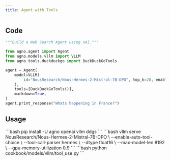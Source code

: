 ```yaml
---
title: Agent with Tools
---
```


## Code

```python cookbook/models/vllm/tool_use.py
"""Build a Web Search Agent using xAI."""

from agno.agent import Agent
from agno.models.vllm import VLLM
from agno.tools.duckduckgo import DuckDuckGoTools

agent = Agent(
    model=VLLM(
        id="NousResearch/Nous-Hermes-2-Mistral-7B-DPO", top_k=20, enable_thinking=False
    ),
    tools=[DuckDuckGoTools()],
    markdown=True,
)
agent.print_response("Whats happening in France?")
```

## Usage

<Steps>
  <Snippet file="create-venv-step.mdx" />

  <Step title="Install Libraries">
    ```bash
    pip install -U agno openai vllm ddgs
    ```
  </Step>

  <Step title="Start vLLM server">
    ```bash
    vllm serve NousResearch/Nous-Hermes-2-Mistral-7B-DPO \
        --enable-auto-tool-choice \
        --tool-call-parser hermes \
        --dtype float16 \
        --max-model-len 8192 \
        --gpu-memory-utilization 0.9
    ```
  </Step>

  <Step title="Run Agent">
    ```bash
    python cookbook/models/vllm/tool_use.py
    ```
  </Step>
</Steps> 